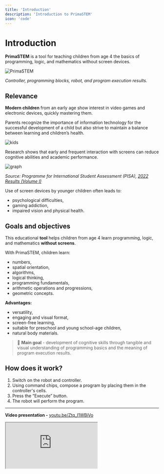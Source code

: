 ```yaml
---
title: 'Introduction'
description: 'Introduction to PrimaSTEM'
icon: 'code'
---
```


# Introduction

**PrimaSTEM** is a tool for teaching children from age 4 the basics of programming, logic, and mathematics without screen devices.

![PrimaSTEM](../images/main_04.png)

*Controller, programming blocks, robot, and program execution results.*

## Relevance

**Modern children** from an early age show interest in video games and electronic devices, quickly mastering them.

Parents recognize the importance of information technology for the successful development of a child but also strive to maintain a balance between learning and children’s health.

![kids](../images/kids.png)

Research shows that early and frequent interaction with screens can reduce cognitive abilities and academic performance.

![graph](../images/graph.jpg)

*Source: Programme for International Student Assessment (PISA), [2022 Results (Volume I)](https://www.oecd-ilibrary.org/education/pisa-2022-results-volume-i_53f23881-en)*

Use of screen devices by younger children often leads to:
- psychological difficulties,
- gaming addiction,
- impaired vision and physical health.

## Goals and objectives

This educational **tool** helps children from age 4 learn programming, logic, and mathematics **without screens**.

With PrimaSTEM, children learn:
- numbers,
- spatial orientation,
- algorithms,
- logical thinking,
- programming fundamentals,
- arithmetic operations and progressions,
- geometric concepts.

**Advantages:**
- versatility,
- engaging and visual format,
- screen-free learning,
- suitable for preschool and young school-age children,
- natural body materials.

> 🎯 **Main goal** - development of cognitive skills through tangible and visual understanding of programming basics and the meaning of program execution results.

## How does it work?

1. Switch on the robot and controller.
2. Using command chips, compose a program by placing them in the controller's cells.
3. Press the “Execute” button.
4. The robot will perform the program.

---

**Video presentation -** [youtu.be/Ztq_I1WBiVo](https://youtu.be/Ztq_I1WBiVo)

<div
  style={{
    position: 'relative',
    paddingBottom: '56.25%',
    height: 0,
    overflow: 'hidden',
  }}
>
  <iframe
    src="https://www.youtube.com/embed/Ztq_I1WBiVo?si=qqCdSgaVUeRhZaMp"
    style={{
      position: 'absolute',
      top: 0,
      left: 0,
      width: '100%',
      height: '100%',
    }}
    allow="accelerometer; autoplay; clipboard-write; encrypted-media; gyroscope; picture-in-picture"
    allowFullScreen
  />
</div>

---

**Mathematical drawing using a variable and negative numbers -** [youtu.be/6Zoyku27mO8](https://youtu.be/6Zoyku27mO8)
<div
  style={{
    position: 'relative',
    paddingBottom: '56.25%',
    height: 0,
    overflow: 'hidden',
  }}
>
  <iframe
    src="https://www.youtube.com/embed/6Zoyku27mO8?si=WYYMKyV7d768DI-D"
    style={{
      position: 'absolute',
      top: 0,
      left: 0,
      width: '100%',
      height: '100%',
    }}
    allow="accelerometer; autoplay; clipboard-write; encrypted-media; gyroscope; picture-in-picture"
    allowFullScreen
  />
</div>

---

**Heart-shaped mathematical drawing -** [youtu.be/VgiWu200EGw](https://youtu.be/VgiWu200EGw)
<div
  style={{
    position: 'relative',
    paddingBottom: '56.25%',
    height: 0,
    overflow: 'hidden',
  }}
>
  <iframe
    src="https://www.youtube.com/embed/VgiWu200EGw?si=EiQKbP0egmZ2aXCa"
style={{
      position: 'absolute',
      top: 0,
      left: 0,
      width: '100%',
      height: '100%',
    }}
    allow="accelerometer; autoplay; clipboard-write; encrypted-media; gyroscope; picture-in-picture"
    allowFullScreen
  />
</div>

---

> 📺  For more details, visit the [PrimaSTEM YouTube channel](https://www.youtube.com/@primastem)

## Who is it for?

PrimaSTEM is designed for children and looks like a game, but is a flexible tool for educators and parents. It can be used to teach various subjects - mathematics, programming, physics, history, geography. Everything is limited only by the imagination and skills of the teacher or parents.

The child acquires mathematical and algorithmic foundations, serving as excellent preparation for school and a first experience with programming languages (Scratch, Logo, or Minecraft).

![Spirale](../images/robot_spiral_01.jpg)

*Example result: a spiral drawn when dynamically changing a variable in a loop.*
